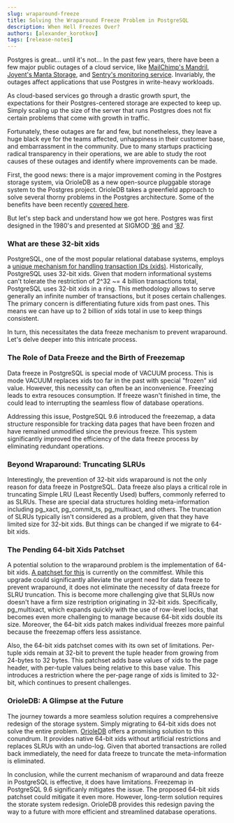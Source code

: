 ```yaml
---
slug: wraparound-freeze
title: Solving the Wraparound Freeze Problem in PostgreSQL
description: When Hell Freezes Over?
authors: [alexander_korotkov]
tags: [release-notes]
---
```


Postgres is great… until it's not... In the past few years, there have been a few major public outages of a cloud service, like [MailChimp's Mandril](https://mailchimp.com/what-we-learned-from-the-recent-mandrill-outage/), [Joyent's Manta Storage](https://www.tritondatacenter.com/blog/manta-postmortem-7-27-2015), and [Sentry's monitoring service](https://blog.sentry.io/transaction-id-wraparound-in-postgres/). Invariably, the outages affect applications that use Postgres in write-heavy workloads.

As cloud-based services go through a drastic growth spurt, the expectations for their Postgres-centered storage are expected to keep up. Simply scaling up the size of the server that runs Postgres does not fix certain problems that come with growth in traffic.

Fortunately, these outages are far and few, but nonetheless, they leave a huge black eye for the teams affected, unhappiness in their customer base, and embarrassment in the community. Due to many startups practicing radical transparency in their operations, we are able to study the root causes of these outages and identify where improvements can be made.

First, the good news: there is a major improvement coming in the Postgres storage system, via OrioleDB as a new open-source pluggable storage system to the Postgres project. OrioleDB takes a greenfield approach to solve several thorny problems in the Postgres architecture. Some of the benefits have been recently [covered here](https://supabase.com/blog/postgres-pluggable-strorage).

But let's step back and understand how we got here. Postgres was first designed in the 1980's and presented at SIGMOD [‘86](https://dl.acm.org/doi/pdf/10.1145/16856.16888) and [‘87](https://dsf.berkeley.edu/papers/ERL-M87-06.pdf).

### What are these 32-bit xids

PostgreSQL, one of the most popular relational database systems, employs a [unique mechanism for handling transaction IDs (xids)](https://devcenter.heroku.com/articles/postgresql-concurrency). Historically, PostgreSQL uses 32-bit xids. Given that modern informational systems can't tolerate the restriction of 2^32 ~= 4 billion transactions total, PostgreSQL uses 32-bit xids in a ring. This methodology allows to serve generally an infinite number of transactions, but it poses certain challenges. The primary concern is differentiating future xids from past ones. This means we can have up to 2 billion of xids total in use to keep things consistent.

In turn, this necessitates the data freeze mechanism to prevent wraparound. Let's delve deeper into this intricate process.

### The Role of Data Freeze and the Birth of Freezemap

Data freeze in PostgreSQL is special mode of VACUUM process. This is mode VACUUM replaces xids too far in the past with special "frozen" xid value. However, this necessity can often be an inconvenience. Freezing leads to extra resouces consumption. If freeze wasn't finished in time, the could lead to interrupting the seamless flow of database operations.

Addressing this issue, PostgreSQL 9.6 introduced the freezemap, a data structure responsible for tracking data pages that have been frozen and have remained unmodified since the previous freeze. This system significantly improved the efficiency of the data freeze process by eliminating redundant operations.

### Beyond Wraparound: Truncating SLRUs

Interestingly, the prevention of 32-bit xids wraparound is not the only reason for data freeze in PostgreSQL. Data freeze also plays a critical role in truncating Simple LRU (Least Recently Used) buffers, commonly referred to as SLRUs. These are special data structures holding meta-information including pg_xact, pg_commit_ts, pg_multixact, and others. The truncation of SLRUs typically isn't considered as a problem, given that they have limited size for 32-bit xids. But things can be changed if we migrate to 64-bit xids.

### The Pending 64-bit Xids Patchset

A potential solution to the wraparound problem is the implementation of 64-bit xids. [A patchset for this](https://commitfest.postgresql.org/43/3594/) is currently on the commitfest. While this upgrade could significantly alleviate the urgent need for data freeze to prevent wraparound, it does not eliminate the necessity of data freeze for SLRU truncation. This is become more challenging give that SLRUs now doesn't have a firm size restription originating in 32-bit xids. Specifically, pg_multixact, which expands quickly with the use of row-level locks, that becomes even more challenging to manage because 64-bit xids double its size. Moreover, the 64-bit xids patch makes individual freezes more painful because the freezemap offers less assistance.

Also, the 64-bit xids patchset comes with its own set of limitations. Per-tuple xids remain at 32-bit to prevent the tuple header from growing from 24-bytes to 32 bytes. This patchset adds base values of xids to the page header, with per-tuple values being relative to this base value. This introduces a restriction where the per-page range of xids is limited to 32-bit, which continues to present challenges.

### OrioleDB: A Glimpse at the Future

The journey towards a more seamless solution requires a comprehensive redesign of the storage system. Simply migrating to 64-bit xids does not solve the entire problem. [OrioleDB](https://github.com/orioledb/orioledb) offers a promising solution to this conundrum. It provides native 64-bit xids without artificial restrictions and replaces SLRUs with an undo-log. Given that aborted transactions are rolled back immediately, the need for data freeze to truncate the meta-information is eliminated.

In conclusion, while the current mechanism of wraparound and data freeze in PostgreSQL is effective, it does have limitations. Freezemap in PostgreSQL 9.6 significanly mitigates the issue. The proposed 64-bit xids patchset could mitigate it even more. However, long-term solution requires the storate system redesign. OrioleDB provides this redesign paving the way to a future with more efficient and streamlined database operations.
